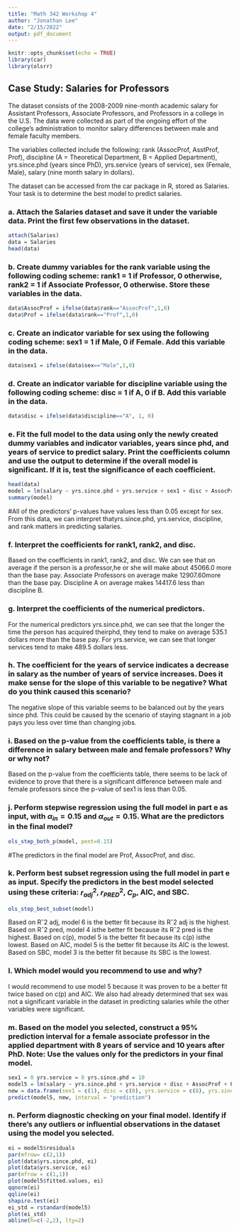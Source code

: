 ---
title: "Math 342 Workshop 4"
author: "Jonathan Lee"
date: "2/15/2022"
output: pdf_document
---

```{r setup, include=FALSE}
knitr::opts_chunk$set(echo = TRUE)
library(car)
library(olsrr)
```

## Case Study: Salaries for Professors
The dataset consists of the 2008-2009 nine-month academic salary for Assistant Professors, Associate Professors, and Professors in a college in the U.S. The data were collected as part of the ongoing effort of the college's administration to monitor salary differences between male and female faculty members.

The variables collected include the following: rank (AssocProf, AsstProf, Prof), discipline (A = Theoretical Department, B = Applied Department), yrs.since.phd (years since PhD), yrs.service (years of service), sex (Female, Male), salary (nine month salary in dollars).

The dataset can be accessed from the car package in R, stored as Salaries. Your task is to determine the best model to predict salaries.

### a. Attach the Salaries dataset and save it under the variable data. Print the first few observations in the dataset.
```{r}
attach(Salaries)
data = Salaries
head(data)
```

### b. Create dummy variables for the rank variable using the following coding scheme: rank1 = 1 if Professor, 0 otherwise, rank2 = 1 if Associate Professor, 0 otherwise. Store these variables in the data.
```{r}
data$AssocProf = ifelse(data$rank=="AssocProf",1,0)
data$Prof = ifelse(data$rank=="Prof",1,0)
```

### c. Create an indicator variable for sex using the following coding scheme: sex1 = 1 if Male, 0 if Female. Add this variable in the data.
```{r}
data$sex1 = ifelse(data$sex=="Male",1,0)
```

### d. Create an indicator variable for discipline variable using the following coding scheme: disc = 1 if A, 0 if B. Add this variable in the data.
```{r}
data$disc = ifelse(data$discipline=="A", 1, 0)
```

### e. Fit the full model to the data using only the newly created dummy variables and indicator variables, years since phd, and years of service to predict salary. Print the coefficients column and use the output to determine if the overall model is significant. If it is, test the significance of each coefficient.
```{r}
head(data)
model = lm(salary ~ yrs.since.phd + yrs.service + sex1 + disc + AssocProf + Prof, data=data)
summary(model)
```
#All of the predictors’ p-values have values less than 0.05 except for sex. From this data, we can interpret thatyrs.since.phd, yrs.service, discipline, and rank matters in predicting salaries.

### f. Interpret the coefficients for rank1, rank2, and disc.

Based on the coefficients in rank1, rank2, and disc. We can see that on average if the person is a professor,he or she will make about 45066.0 more than the base pay. Associate Professors on average make 12907.60more than the base pay. Discipline A on average makes 14417.6 less than discipline B.

### g. Interpret the coefficients of the numerical predictors.

For the numerical predictors yrs.since.phd, we can see that the longer the time the person has acquired theirphd, they tend to make on average 535.1 dollars more than the base pay. For yrs.service, we can see that longer services tend to make 489.5 dollars less.


### h. The coefficient for the years of service indicates a decrease in salary as the number of years of service increases. Does it make sense for the slope of this variable to be negative? What do you think caused this scenario?

The negative slope of this variable seems to be balanced out by the years since phd. This could be caused by the scenario of staying stagnant in a job pays you less over time than changing jobs.


### i. Based on the p-value from the coefficients table, is there a difference in salary between male and female professors? Why or why not?

Based on the p-value from the coefficients table, there seems to be lack of evidence to prove that there is a significant difference between male and female professors since the p-value of sex1 is less than 0.05.


### j. Perform stepwise regression using the full model in part e as input, with $\alpha_{in} = 0.15$ and $\alpha_{out} = 0.15$. What are the predictors in the final model? 
```{r}
ols_step_both_p(model, pent=0.15)
```
#The predictors in the final model are Prof, AssocProf, and disc.

### k. Perform best subset regression using the full model in part e as input. Specify the predictors in the best model selected using these criteria: $r^2_{adj}$, $r^2_{PRED}$, $C_p$, AIC, and SBC.
```{r}
ols_step_best_subset(model)
```
Based on Rˆ2 adj, model 6 is the better fit because its Rˆ2 adj is the highest. Based on Rˆ2 pred, model 4 isthe better fit because its Rˆ2 pred is the highest. Based on c(p), model 5 is the better fit because its c(p) isthe lowest. Based on AIC, model 5 is the better fit because its AIC is the lowest. Based on SBC, model 3 is the better fit because its SBC is the lowest.

### l. Which model would you recommend to use and why?
I would recommend to use model 5 because it was proven to be a better fit twice based on c(p) and AIC. We also had already determined that sex was not a significant variable in the dataset in predicting salaries while the other variables were significant.

### m. Based on the model you selected, construct a 95\% prediction interval for a female associate professor in the applied department with 8 years of service and 10 years after PhD. Note: Use the values only for the predictors in your final model.
```{r}
sex1 = 0 yrs.service = 8 yrs.since.phd = 10
model5 = lm(salary ~ yrs.since.phd + yrs.service + disc + AssocProf + Prof, data=data)
new = data.frame(sex1 = c(1), disc = c(0), yrs.service = c(8), yrs.since.phd = c(10), AssocProf = c(1), predict(model5, new)
predict(model5, new, interval = "prediction")
```

### n. Perform diagnostic checking on your final model. Identify if there's any outliers or influential observations in the dataset using the model you selected. 
```{r}
ei = model5$residuals
par(mfrow= c(2,1))
plot(data$yrs.since.phd, ei)
plot(data$yrs.service, ei)
par(mfrow = c(1,1))
plot(model5$fitted.values, ei)
qqnorm(ei)
qqline(ei)
shapiro.test(ei)
ei_std = rstandard(model5)
plot(ei_std)
abline(h=c(-2,2), lty=2)
```
